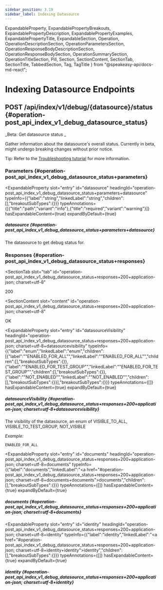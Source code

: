 ```yaml
---
sidebar_position: 3.19
sidebar_label: Indexing Datasource
---
```



  ExpandableProperty,
  ExpandablePropertyBreakouts,
  ExpandablePropertyDescription,
  ExpandablePropertyExamples,
  ExpandablePropertyTitle,
  ExpandableSection,
  Operation,
  OperationDescriptionSection,
  OperationParametersSection,
  OperationResponseBodyDescriptionSection,
  OperationResponseBodySection,
  OperationSummarySection,
  OperationTitleSection,
  Pill,
  Section,
  SectionContent,
  SectionTab,
  SectionTitle,
  TabbedSection,
  Tag,
  TagTitle
} from "@speakeasy-api/docs-md-react";

<Tag slot="tag">

<TagTitle slot="title">

# Indexing Datasource Endpoints

</TagTitle>

</Tag>

<Operation>

<OperationTitleSection slot="title">

## <Pill variant="primary"><b>POST</b></Pill> /api/index/v1/debug/\{datasource\}/status \{#operation-post_api_index_v1_debug_datasource_status\}

</OperationTitleSection>

<OperationSummarySection slot="summary">

_Beta: Get datasource status
_

</OperationSummarySection>

<OperationDescriptionSection slot="description">

Gather information about the datasource's overall status. Currently in beta, might undergo breaking changes without prior notice.

Tip: Refer to the [Troubleshooting tutorial](https://developers.glean.com/indexing/debugging/datasource-config) for more information.


</OperationDescriptionSection>

<OperationParametersSection slot="parameters">

<Section>

<SectionTitle slot="title">

### Parameters \{#operation-post_api_index_v1_debug_datasource_status+parameters\}

</SectionTitle>

<SectionContent slot="content">

<ExpandableSection>

<ExpandableProperty
  slot="entry"
  id="datasource"
  headingId="operation-post_api_index_v1_debug_datasource_status+parameters+datasource"
  typeInfo={{"label":"string","linkedLabel":"string","children":[],"breakoutSubTypes":{}}}
  typeAnnotations={[{"title":"path","variant":"info"},{"title":"required","variant":"warning"}]}
  hasExpandableContent={true}
  expandByDefault={true}
>

<ExpandablePropertyTitle slot="title">

##### datasource \{#operation-post_api_index_v1_debug_datasource_status+parameters+datasource\}

</ExpandablePropertyTitle>

<ExpandablePropertyDescription slot="description">

The datasource to get debug status for.

</ExpandablePropertyDescription>

</ExpandableProperty>

</ExpandableSection>

</SectionContent>

</Section>

</OperationParametersSection>

<OperationResponseBodySection slot="response-body">

<TabbedSection>

<SectionTitle slot="title">

### Responses \{#operation-post_api_index_v1_debug_datasource_status+responses\}

</SectionTitle>

<SectionTab
  slot="tab"
  id="operation-post_api_index_v1_debug_datasource_status+responses+200+application-json; charset=utf-8"
>

200

</SectionTab>

<SectionContent
  slot="content"
  id="operation-post_api_index_v1_debug_datasource_status+responses+200+application-json; charset=utf-8"
>

<OperationResponseBodyDescriptionSection slot="response-body-description">

OK

</OperationResponseBodyDescriptionSection>

<ExpandableSection>

<ExpandableProperty
  slot="entry"
  id="datasourceVisibility"
  headingId="operation-post_api_index_v1_debug_datasource_status+responses+200+application-json; charset=utf-8+datasourcevisibility"
  typeInfo={{"label":"enum","linkedLabel":"enum","children":[{"label":"\"ENABLED_FOR_ALL\"","linkedLabel":"\"ENABLED_FOR_ALL\"","children":[],"breakoutSubTypes":{}},{"label":"\"ENABLED_FOR_TEST_GROUP\"","linkedLabel":"\"ENABLED_FOR_TEST_GROUP\"","children":[],"breakoutSubTypes":{}},{"label":"\"NOT_ENABLED\"","linkedLabel":"\"NOT_ENABLED\"","children":[],"breakoutSubTypes":{}}],"breakoutSubTypes":{}}}
  typeAnnotations={[]}
  hasExpandableContent={true}
  expandByDefault={true}
>

<ExpandablePropertyTitle slot="title">

##### datasourceVisibility \{#operation-post_api_index_v1_debug_datasource_status+responses+200+application-json; charset=utf-8+datasourcevisibility\}

</ExpandablePropertyTitle>

<ExpandablePropertyDescription slot="description">

The visibility of the datasource, an enum of VISIBLE_TO_ALL, VISIBLE_TO_TEST_GROUP, NOT_VISIBLE

</ExpandablePropertyDescription>

<ExpandablePropertyExamples slot="examples">

_Example:_

```
ENABLED_FOR_ALL
```

</ExpandablePropertyExamples>

</ExpandableProperty>

<ExpandableProperty
  slot="entry"
  id="documents"
  headingId="operation-post_api_index_v1_debug_datasource_status+responses+200+application-json; charset=utf-8+documents"
  typeInfo={{"label":"documents","linkedLabel":"<a href=\"#operation-post_api_index_v1_debug_datasource_status+responses+200+application-json; charset=utf-8+documents+documents\">documents</a>","children":[],"breakoutSubTypes":{}}}
  typeAnnotations={[]}
  hasExpandableContent={true}
  expandByDefault={true}
>

<ExpandablePropertyTitle slot="title">

##### documents \{#operation-post_api_index_v1_debug_datasource_status+responses+200+application-json; charset=utf-8+documents\}

</ExpandablePropertyTitle>

<ExpandablePropertyBreakouts slot="breakouts">

</ExpandablePropertyBreakouts>

</ExpandableProperty>

<ExpandableProperty
  slot="entry"
  id="identity"
  headingId="operation-post_api_index_v1_debug_datasource_status+responses+200+application-json; charset=utf-8+identity"
  typeInfo={{"label":"identity","linkedLabel":"<a href=\"#operation-post_api_index_v1_debug_datasource_status+responses+200+application-json; charset=utf-8+identity+identity\">identity</a>","children":[],"breakoutSubTypes":{}}}
  typeAnnotations={[]}
  hasExpandableContent={true}
  expandByDefault={true}
>

<ExpandablePropertyTitle slot="title">

##### identity \{#operation-post_api_index_v1_debug_datasource_status+responses+200+application-json; charset=utf-8+identity\}

</ExpandablePropertyTitle>

<ExpandablePropertyBreakouts slot="breakouts">

</ExpandablePropertyBreakouts>

</ExpandableProperty>

</ExpandableSection>

</SectionContent>

</TabbedSection>

</OperationResponseBodySection>

</Operation>